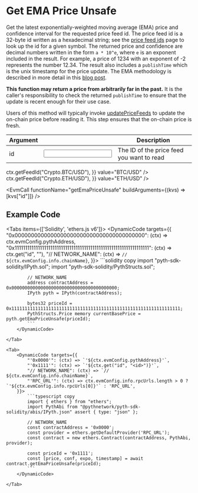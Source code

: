 
# Get EMA Price Unsafe

Get the latest exponentially-weighted moving average (EMA) price and confidence interval for the requested price feed id.
The price feed id is a 32-byte id written as a hexadecimal string; see the [price feed ids](https://pyth.network/developers/price-feed-ids) page to look up the id for a given symbol.
The returned price and confidence are decimal numbers written in the form `a * 10^e`, where `e` is an exponent included in the result.
For example, a price of 1234 with an exponent of -2 represents the number 12.34.
The result also includes a `publishTime` which is the unix timestamp for the price update.
The EMA methodology is described in more detail in this [blog post](https://pythnetwork.medium.com/whats-in-a-name-302a03e6c3e1).

**This function may return a price from arbitrarily far in the past.**
It is the caller's responsibility to check the returned `publishTime` to ensure that the update is recent enough for their use case.

Users of this method will typically invoke [updatePriceFeeds](update-price-feeds) to update the on-chain price before
reading it. This step ensures that the on-chain price is fresh.

| Argument                                 |                   | Description                               |
| ---------------------------------------- | ----------------- | ----------------------------------------- |
| <Arg required={true} type="hex">id</Arg> | <Input id="id" /> | The ID of the price feed you want to read |

<Examples>
  <Example
    keyValues={{
      id: (ctx) => ctx.getFeedId("Crypto.BTC/USD"),
    }}
    value="BTC/USD"
  />
  <Example
    keyValues={{
      id: (ctx) => ctx.getFeedId("Crypto.ETH/USD"),
    }}
    value="ETH/USD"
  />
</Examples>

<EvmCall
  functionName="getEmaPriceUnsafe"
  buildArguments={(kvs) => [kvs["id"]]}
/>

## Example Code

<Tabs items={['Solidity', 'ethers.js v6']}>
    <Tab>
        <DynamicCode targets={{
            "0x0000000000000000000000000000000000000000": (ctx) => ctx.evmConfig.pythAddress,
            "0x1111111111111111111111111111111111111111111111111111111111111111": (ctx) => ctx.get("id", "<id>"),
            "// NETWORK_NAME": (ctx) => `// ${ctx.evmConfig.info.chainName}`,
        }}>
            ```solidity copy
            import "pyth-sdk-solidity/IPyth.sol";
            import "pyth-sdk-solidity/PythStructs.sol";

            // NETWORK_NAME
            address contractAddress = 0x0000000000000000000000000000000000000000;
            IPyth pyth = IPyth(contractAddress);

            bytes32 priceId = 0x1111111111111111111111111111111111111111111111111111111111111111;
            PythStructs.Price memory currentBasePrice = pyth.getEmaPriceUnsafe(priceId);
            ```
        </DynamicCode>

    </Tab>

    <Tab>
        <DynamicCode targets={{
            "'0x0000'": (ctx) => `'${ctx.evmConfig.pythAddress}'`,
            "'0x1111'": (ctx) => `'${ctx.get("id", "<id>")}'`,
            "// NETWORK_NAME": (ctx) => `// ${ctx.evmConfig.info.chainName}`,
            "'RPC_URL'": (ctx) => ctx.evmConfig.info.rpcUrls.length > 0 ? `'${ctx.evmConfig.info.rpcUrls[0]}'` : 'RPC_URL',
        }}>
            ```typescript copy
            import { ethers } from "ethers";
            import PythAbi from "@pythnetwork/pyth-sdk-solidity/abis/IPyth.json" assert { type: "json" };

            // NETWORK_NAME
            const contractAddress = '0x0000';
            const provider = ethers.getDefaultProvider('RPC_URL');
            const contract = new ethers.Contract(contractAddress, PythAbi, provider);

            const priceId = '0x1111';
            const [price, conf, expo, timestamp] = await contract.getEmaPriceUnsafe(priceId);
            ```
        </DynamicCode>

    </Tab>

</Tabs>
